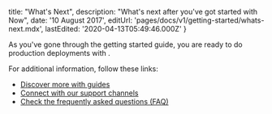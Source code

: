 
  title: "What's Next",
  description: "What's next after you've got started with Now",
  date: '10 August 2017',
  editUrl: 'pages/docs/v1/getting-started/whats-next.mdx',
  lastEdited: '2020-04-13T05:49:46.000Z'
}

As you've gone through the getting started guide, you are ready to do production deployments with <Now color="#000"/>.

For additional information, follow these links:

- [Discover more with guides](/docs/deployment-types/lifecycle)
- [Connect with our support channels](/docs/other/support-channels)
- [Check the frequently asked questions (FAQ)](/docs/other/faq)

